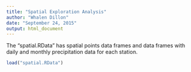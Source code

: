 ```yaml
---
title: "Spatial Exploration Analysis"
author: "Whalen Dillon"
date: "September 24, 2015"
output: html_document
---
```


The "spatial.RData" has spatial points data frames and data frames with daily and monthly precipitation data for each station.
```r
load("spatial.RData")
```

